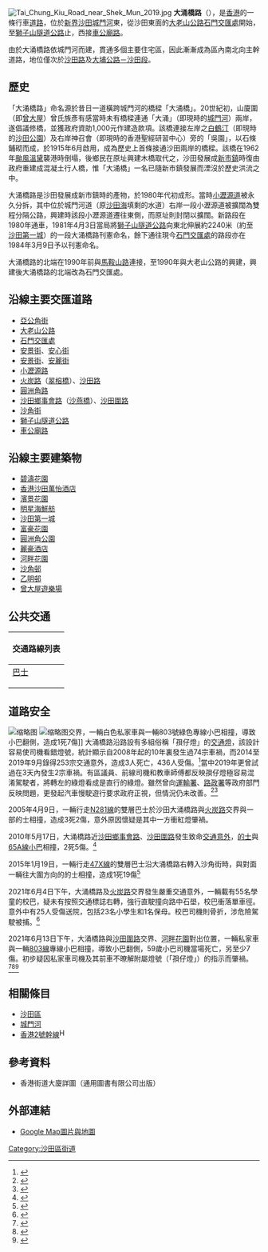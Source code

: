 {{Coord|22.3848367|114.1982107|source:GoogleMaps|display=title}}
{{Infobox Hong Kong Road
| 中文街道名稱 = 大涌橋路
| 英文街道名稱 = Tai Chung Kiu Road
| 圖片 =  File:Tai Chung Kiu Road Night View 2010.jpg
| 圖片說明 = 大涌橋路近[[富豪花園|富豪花園]]（右方）的路段。
| 路段總長度 = 3.3
| 車速限制 = 50-70
| 行車線數量 = 三線雙程
| 所在地區 = [[新界東|新界東]][[沙田區|沙田區]]
| 起點 = [[大老山公路|大老山公路]][[石門交匯處|石門交匯處]]<br>（[[File:HK_Route2.svg|17px]][[香港2號幹線|2號幹線]]出口6）
| 終點 = [[獅子山隧道公路|獅子山隧道公路]]和[[車公廟路|車公廟路]]交界
| 通車日期 =1980年
}}
[[File:Tai_Chung_Kiu_Road_near_Shek_Mun_2019.jpg|thumb]]
'''大涌橋路'''（{{lang-en|Tai Chung Kiu Road}}），是[[香港|香港]]的一條行車[[道路|道路]]，位於[[新界|新界]][[沙田_(香港)|沙田]][[城門河|城門河]]東，從沙田東面的[[大老山公路|大老山公路]][[石門交匯處|石門交匯處]]開始，至[[獅子山隧道公路|獅子山隧道公路]]止，西接[[車公廟路|車公廟路]]。

由於大涌橋路依城門河而建，貫通多個主要住宅區，因此漸漸成為區內南北向主幹道路，地位僅次於[[沙田路_(香港)|沙田路]]及[[大埔公路－沙田段|大埔公路－沙田段]]。

==歷史==
「大涌橋路」命名源於昔日一道橫跨城門河的橋樑「大涌橋」。20世紀初，山廈圍（即[[曾大屋|曾大屋]]）曾氏族彥有感當時未有橋樑連通「大涌」（即現時的[[城門河|城門河]]）兩岸，遂倡議修橋，並獲政府資助1,000元作建造款項。該橋連接左岸之[[白鶴汀|白鶴汀]]（即現時的[[沙田公園|沙田公園]]）及右岸神召會（即現時的香港聖經研習中心）旁的「吳園」，以石條鋪砌而成，於1915年6月啟用，成為歷史上首條接通沙田兩岸的橋樑。該橋在1962年[[颱風溫黛_(1962年)|颱風溫黛]]襲港時倒塌，後鄉民在原址興建木橋取代之，沙田發展成[[新市鎮|新市鎮]]時復由政府重建成混凝土行人橋，惟「大涌橋」一名已隨新市鎮發展而湮沒於歷史洪流之中。

大涌橋路是沙田發展成新市鎮時的產物，於1980年代初成形。當時[[小瀝源路|小瀝源道]]被永久分拆，其中位於城門河道（原[[沙田海|沙田海]]填剩的水道）右岸一段小瀝源道被擴闊為雙程分隔公路，興建時該段小瀝源道遷往東側，而原址則封閉以擴闊。新路段在1980年通車，1981年4月3日當局將[[獅子山隧道公路|獅子山隧道公路]]向東北伸展約2240米（約至[[沙田第一城|沙田第一城]]）的一段大涌橋路刊憲命名，餘下通往現今[[石門交匯處|石門交匯處]]的路段亦在1984年3月9日予以刊憲命名。

大涌橋路的北端在1990年前與[[馬鞍山路|馬鞍山路]]連接，至1990年與大老山公路的興建，興建後大涌橋路的北端改為石門交匯處。

==沿線主要交匯道路==
*[[亞公角街|亞公角街]]
*[[大老山公路|大老山公路]]
*[[石門交匯處|石門交匯處]]
*[[安景街|安景街]]、[[安心街|安心街]]
*[[安景街|安景街]]、[[安麗街|安麗街]]
*[[小瀝源路|小瀝源路]]
*[[火炭路|火炭路]]（[[翠榕橋|翠榕橋]]）、[[沙田路_(香港)|沙田路]]
*[[圓洲角路|圓洲角路]]
*[[沙田鄉事會路|沙田鄉事會路]]（[[沙燕橋|沙燕橋]]）、[[沙田圍路|沙田圍路]]
*[[沙角街|沙角街]]
*[[獅子山隧道公路|獅子山隧道公路]]
*[[車公廟路|車公廟路]]

==沿線主要建築物==
*[[碧濤花園|碧濤花園]]
*[[香港沙田萬怡酒店|香港沙田萬怡酒店]]
*[[濱景花園|濱景花園]]
*[[明星海鮮舫|明星海鮮舫]]
*[[沙田第一城|沙田第一城]]
*[[富豪花園|富豪花園]]
*[[圓洲角公園|圓洲角公園]]
*[[麗豪酒店|麗豪酒店]]
*[[河畔花園|河畔花園]]
*[[沙角邨|沙角邨]]
*[[乙明邨|乙明邨]]
*[[曾大屋|曾大屋]][[遊樂場|遊樂場]]

==公共交通==
{| class="mw-collapsible mw-collapsed wikitable" style="background:white; margin: 0 auto; width: auto;"  
! 交通路線列表
|-
|
;[[香港巴士|巴士]]
{{九龍新界巴士簡單列表|38B|40S|40X|43S|43X|47X|49X|73A|80K|81C|82C|82K|82X|83K|84M|85A|85K|85X|86|86C|86K|86S|87D|89C|89X|240X|263A|281A|281B|284|286C|287D|289R|299X|N281|N287}}
{{過海隧道巴士簡單列表|88R|182|680|680A|682|682B|980A|982C|N182|N680}}
{{大嶼山巴士簡單列表|A41|A41P|N42}}{{新界專線小巴簡單列表|65A|65K|65S|67A|67K|803|804|805S|809K|810|811|811A|811B|811P|813|813A}}
|}

==道路安全==
[[File:Tai_Chung_Kiu_Road_accident_view4_20210604.png|缩略图]]
[[File:Tai_Chung_Kiu_Road_accident_20210613.png|缩略图]]交界，一輛白色私家車與一輛803號綠色專線小巴相撞，導致小巴翻側，造成1死7傷]]
大涌橋路沿路設有多組俗稱「孭仔燈」的[[交通燈|交通燈]]，該設計容易使司機看錯燈號，統計顯示自2008年起的10年裏發生過74宗車禍，而2014至2019年9月錄得253宗交通意外，造成3人死亡，436人受傷。<ref>{{cite news |title=大涌橋路2014至2019年9月錄253宗交通意外　運房局曾稱已改善「孭仔燈」 |url=https://news.mingpao.com/ins/%e7%86%b1%e9%bb%9e/article/20210613/s00024/1623581104211/%e5%a4%a7%e6%b6%8c%e6%a9%8b%e8%b7%af2014%e8%87%b32019%e5%b9%b49%e6%9c%88%e9%8c%84253%e5%ae%97%e4%ba%a4%e9%80%9a%e6%84%8f%e5%a4%96-%e9%81%8b%e6%88%bf%e5%b1%80%e6%9b%be%e7%a8%b1%e5%b7%b2%e6%94%b9%e5%96%84%e3%80%8c%e5%ad%ad%e4%bb%94%e7%87%88%e3%80%8d |accessdate=2021-06-13 |work=明報 |date=2021-06-13 |archive-date=2021-06-13 |archive-url=https://web.archive.org/web/20210613110644/https://news.mingpao.com/ins/%E7%86%B1%E9%BB%9E/article/20210613/s00024/1623581104211/%E5%A4%A7%E6%B6%8C%E6%A9%8B%E8%B7%AF2014%E8%87%B32019%E5%B9%B49%E6%9C%88%E9%8C%84253%E5%AE%97%E4%BA%A4%E9%80%9A%E6%84%8F%E5%A4%96-%E9%81%8B%E6%88%BF%E5%B1%80%E6%9B%BE%E7%A8%B1%E5%B7%B2%E6%94%B9%E5%96%84%E3%80%8C%E5%AD%AD%E4%BB%94%E7%87%88%E3%80%8D |dead-url=no }}</ref>當中2019年更曾試過在3天內發生2宗車禍。有區議員、前線司機和教車師傅都反映孭仔燈極容易混淆駕駛者，將轉左的綠燈看成是直行的綠燈。雖然曾向[[運輸署|運輸署]]、[[路政署|路政署]]等政府部門反映問題，更發起汽車慢駛遊行要求政府正視，但情況仍未改善。<ref>{{Cite news|url=https://www.hk01.com/_/315035|title=3日釀2車禍　政黨慢駛遊行促撤換大涌橋路「孭仔燈」|author=黃鳳儀|date=2019-04-06|work=香港01|accessdate=2019-04-07|archive-date=2019-04-07|archive-url=https://web.archive.org/web/20190407201531/https://www.hk01.com/%E6%94%BF%E6%83%85/315035/3%E6%97%A5%E9%87%802%E8%BB%8A%E7%A6%8D-%E6%94%BF%E9%BB%A8%E6%85%A2%E9%A7%9B%E9%81%8A%E8%A1%8C%E4%BF%83%E6%92%A4%E6%8F%9B%E5%A4%A7%E6%B6%8C%E6%A9%8B%E8%B7%AF-%E5%AD%AD%E4%BB%94%E7%87%88|dead-url=no}}</ref><ref>{{Cite news|url=https://hk.on.cc/hk/bkn/cnt/news/20190406/bkn-20190406111441482-0406_00822_001.html|title=大涌橋路孭仔燈3日釀2車禍　政黨慢駛遊行促撤換|date=2019-04-06|work=東方日報|accessdate=2019-04-07|archive-date=2019-04-07|archive-url=https://web.archive.org/web/20190407201520/https://hk.on.cc/hk/bkn/cnt/news/20190406/bkn-20190406111441482-0406_00822_001.html|dead-url=no}}</ref>

2005年4月9日，一輛行走[[九龍巴士N281線|N281線]]的雙層巴士於沙田大涌橋路與[[火炭路|火炭路]]交界與一部的士相撞，造成3死2傷，意外原因懷疑是其中一方衝紅燈肇禍。

2010年5月17日，大涌橋路近[[沙田鄉事會路|沙田鄉事會路]]、[[沙田圍路|沙田圍路]]發生致命[[交通意外|交通意外]]，[[的士|的士]]與[[新界區專線小巴65A線|65A線]][[小巴|小巴]]相撞，2死5傷。<ref>{{cite news|archiveurl=https://archive.today/20100520103154/http://hk.news.yahoo.com/article/100517/4/i24u.html|archivedate=2010-05-20|url=http://hk.news.yahoo.com/article/100517/4/i24u.html|title=沙田大涌橋路1死6傷車禍|date=2010-05-17|dead-url=yes|work=明報|access-date=2010-05-17}}</ref>

2015年1月19日，一輛行走[[九龍巴士47X線|47X線]]的雙層巴士沿大涌橋路右轉入沙角街時，與對面一輛往大圍方向的的士相撞，造成1死19傷<ref>{{cite news|archiveurl=https://web.archive.org/web/20160317014932/https://hk.news.yahoo.com/%E6%B2%99%E7%94%B0%E5%A4%A7%E6%B6%8C%E6%A9%8B%E8%B7%AF%E8%BB%8A%E7%A6%8D1%E6%AD%BB17%E5%82%B7-%E5%B7%B4%E5%A3%AB%E5%8F%B8%E6%A9%9F%E8%A2%AB%E6%8D%95-130600474.html|archivedate=2016-03-17|url=https://hk.news.yahoo.com/%E6%B2%99%E7%94%B0%E5%A4%A7%E6%B6%8C%E6%A9%8B%E8%B7%AF%E8%BB%8A%E7%A6%8D1%E6%AD%BB17%E5%82%B7-%E5%B7%B4%E5%A3%AB%E5%8F%B8%E6%A9%9F%E8%A2%AB%E6%8D%95-130600474.html|title=香港電台: 沙田大涌橋路車禍1死19傷　巴士司機被捕|date=2015-01-19|dead-url=yes|work=香港電台|access-date=2015-01-19}}</ref>

2021年6月4日下午，大涌橋路及[[火炭路|火炭路]]交界發生嚴重交通意外，一輛載有55名學童的校巴，疑未有按照交通標誌右轉，強行直駛撞向路中石壆，校巴衝落單車徑。意外中有25人受傷送院，包括23名小學生和1名保母。校巴司機則骨折，涉危險駕駛被捕。<ref>{{cite news|title=校巴撞壆彈飛 衝單車徑25傷 疑違交通標誌直駛 司機涉危駕被捕|url=https://news.mingpao.com/pns/%e6%b8%af%e8%81%9e/article/20210605/s00002/1622831555518/%e6%a0%a1%e5%b7%b4%e6%92%9e%e5%a3%86%e5%bd%88%e9%a3%9b-%e8%a1%9d%e5%96%ae%e8%bb%8a%e5%be%9125%e5%82%b7-%e7%96%91%e9%81%95%e4%ba%a4%e9%80%9a%e6%a8%99%e8%aa%8c%e7%9b%b4%e9%a7%9b-%e5%8f%b8%e6%a9%9f%e6%b6%89%e5%8d%b1%e9%a7%95%e8%a2%ab%e6%8d%95|accessdate=2021-06-05|work=明報|date=2021-06-05|archive-date=2021-06-05|archive-url=https://web.archive.org/web/20210605044656/https://news.mingpao.com/pns/%E6%B8%AF%E8%81%9E/article/20210605/s00002/1622831555518/%E6%A0%A1%E5%B7%B4%E6%92%9E%E5%A3%86%E5%BD%88%E9%A3%9B-%E8%A1%9D%E5%96%AE%E8%BB%8A%E5%BE%9125%E5%82%B7-%E7%96%91%E9%81%95%E4%BA%A4%E9%80%9A%E6%A8%99%E8%AA%8C%E7%9B%B4%E9%A7%9B-%E5%8F%B8%E6%A9%9F%E6%B6%89%E5%8D%B1%E9%A7%95%E8%A2%AB%E6%8D%95|dead-url=no}}</ref>

2021年6月13日下午，大涌橋路與[[沙田圍路|沙田圍路]]交界、[[河畔花園|河畔花園]]對出位置，一輛私家車與一輛[[新界區專線小巴803線|803線]]專線小巴相撞，導致小巴翻側，59歲小巴司機當場死亡，另至少7傷。初步疑因私家車司機及其前車不暸解附屬燈號（「孭仔燈」）的指示而肇禍。<ref>{{cite web|url=http://881903.com/news/local/2395914|title=沙田大涌橋路交通意外|publisher=商業電台|date=2021年6月13日|archive-url=https://web.archive.org/web/20210613075622/https://www.881903.com/news/local/2395914|archive-date=2021年6月13日|dead-url=no|access-date=2021年6月13日}}</ref><ref>{{cite web|url=https://hd.stheadline.com/news/realtime/hk/2098006|title=沙田大涌橋路小巴撞私家車後翻側|publisher=頭條日報|date=2021年6月13日|archive-url=https://web.archive.org/web/20210613080001/https://hd.stheadline.com/news/realtime/hk/2098006/%E5%8D%B3%E6%99%82-%E6%B8%AF%E8%81%9E-%E6%9C%89%E7%89%87-%E6%B2%99%E7%94%B0%E5%B0%8F%E5%B7%B4%E9%81%AD%E7%A7%81%E5%AE%B6%E8%BB%8A%E6%92%9E%E7%BF%BB-%E8%87%B3%E5%B0%911%E6%AD%BB7%E5%82%B7|archive-date=2021年6月13日|dead-url=no|access-date=2021年6月13日}}</ref><ref>{{cite web|url=https://hk.on.cc/hk/bkn/cnt/news/20210613/bkn-20210613151219129-0613_00822_001.html|title=沙田大涌橋路小巴猛撞私家車後翻側|publisher=東方日報|date=2021年6月13日|archive-url=https://web.archive.org/web/20210613080007/https://hk.on.cc/hk/bkn/cnt/news/20210613/bkn-20210613151219129-0613_00822_001.html|archive-date=2021年6月13日|dead-url=no|access-date=2021年6月13日}}</ref>

==相關條目==
*[[沙田區|沙田區]]
*[[城門河|城門河]]
*[[香港2號幹線|香港2號幹線]][[File:HK_Route2.svg|17px]]

==參考資料==
*香港街道大廈詳圖（通用圖書有限公司出版）
{{reflist}}

==外部連結==
*[http://google.com/maps?layer=c&cbll=22.380811,114.194215&panoid=CSay_NuurpKc-Jc7iOq9-A&cbp=12,243.6,,0,5 Google Map圖片與地圖]{{Wayback|url=http://google.com/maps?layer=c&cbll=22.380811,114.194215&panoid=CSay_NuurpKc-Jc7iOq9-A&cbp=12,243.6,,0,5 |date=20200316034742 }}

{{commonscat|Tai Chung Kiu Road}}

[[Category:沙田區街道|Category:沙田區街道]]